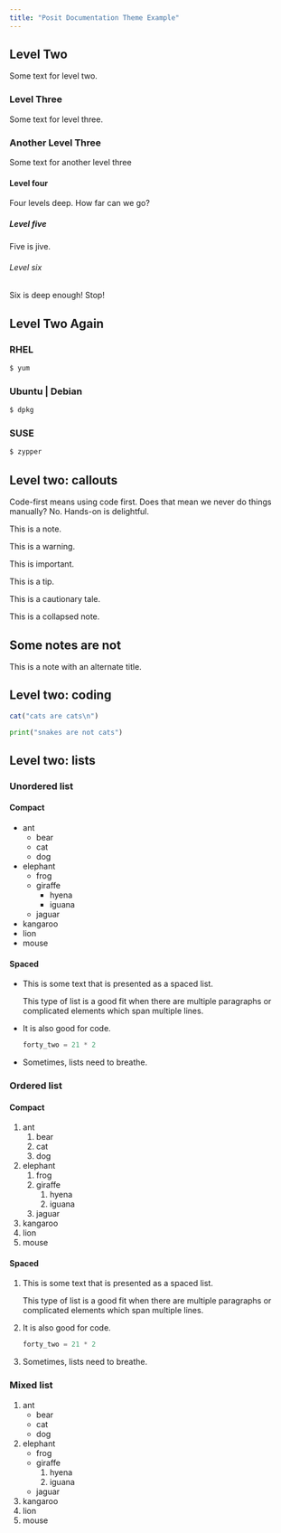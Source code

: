 ```yaml
---
title: "Posit Documentation Theme Example"
---
```


## Level Two

Some text for level two.

### Level Three

Some text for level three.

### Another Level Three {.preview-header} 

Some text for another level three

#### Level four

Four levels deep. How far can we go?

##### Level five

Five is jive.

###### Level six

Six is deep enough! Stop!


## Level Two Again

::: panel-tabset

### RHEL

```bash
$ yum
```

### Ubuntu | Debian

```bash
$ dpkg
```

### SUSE

```bash
$ zypper
```

:::

## Level two: callouts

Code-first means using code first. Does that mean we never do things manually?
No. Hands-on is delightful.

::: {.callout-note}
This is a note.
:::

::: {.callout-warning}
This is a warning.
:::

::: {.callout-important}
This is important.
:::

::: {.callout-tip}
This is a tip.
:::

::: {.callout-caution}
This is a cautionary tale.
:::

::: {.callout-note collapse="true"}
This is a collapsed note.
:::

::: {.callout-note}
## Some notes are not

This is a note with an alternate title.
:::

## Level two: coding

```r
cat("cats are cats\n")
```

```python
print("snakes are not cats")
```

## Level two: lists

### Unordered list

#### Compact

*   ant
    *   bear
    *   cat
    *   dog
*   elephant
    *   frog
    *   giraffe
        *   hyena
        *   iguana
    *   jaguar
*   kangaroo
*   lion
*   mouse

#### Spaced

*   This is some text that is presented as a spaced list.

    This type of list is a good fit when there are multiple paragraphs or
    complicated elements which span multiple lines.

*   It is also good for code.

    ```python
    forty_two = 21 * 2
    ```

*   Sometimes, lists need to breathe.

### Ordered list

#### Compact

1.  ant
    1.  bear
    1.  cat
    1.  dog
1.  elephant
    1.  frog
    1.  giraffe
        1.  hyena
        1.  iguana
    1.  jaguar
1.  kangaroo
1.  lion
1.  mouse

#### Spaced

1.  This is some text that is presented as a spaced list.

    This type of list is a good fit when there are multiple paragraphs or
    complicated elements which span multiple lines.

1.  It is also good for code.

    ```python
    forty_two = 21 * 2
    ```

1.  Sometimes, lists need to breathe.


### Mixed list

1.  ant
    *   bear
    *   cat
    *   dog
1.  elephant
    *   frog
    *   giraffe
        1.  hyena
        1.  iguana
    *   jaguar
1.  kangaroo
1.  lion
1.  mouse
